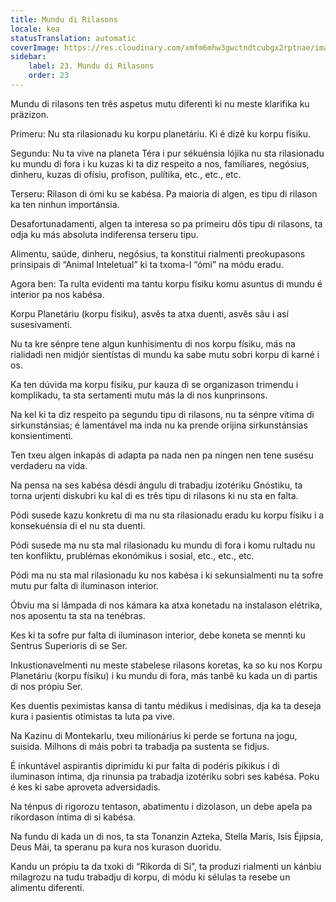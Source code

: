 ```yaml
---
title: Mundu di Rilasons
locale: kea
statusTranslation: automatic
coverImage: https://res.cloudinary.com/xmfm6mhw3gwctndtcubgx2rptnae/image/upload/v1740468922/small_cover_tratado_de_psicologia_revolucionaria_a4c0dca4e0.webp
sidebar:
    label: 23. Mundu di Rilasons
    order: 23
---
```

Mundu di rilasons ten três aspetus mutu diferenti ki nu meste klarifika ku präzizon.

Primeru: Nu sta rilasionadu ku korpu planetáriu. Ki é dizê ku korpu físiku.

Segundu: Nu ta vive na planeta Téra i pur sékuénsia lójika nu sta rilasionadu ku mundu di fora i ku kuzas ki ta diz respeito a nos, famíliares, negósius, dinheru, kuzas di ofísiu, profison, pulítika, etc., etc., etc.

Terseru: Rilason di ómi ku se kabésa. Pa maioria di algen, es tipu di rilason ka ten ninhun importánsia.

Desafortunadamenti, algen ta interesa so pa primeiru dôs tipu di rilasons, ta odja ku más absoluta indiferensa terseru tipu.

Alimentu, saúde, dinheru, negósius, ta konstitui rialmenti preokupasons prinsipais di “Animal Inteletual” ki ta txoma-l “ómi” na módu eradu.

Agora ben: Ta rulta evidenti ma tantu korpu físiku komu asuntus di mundu é interior pa nos kabésa.

Korpu Planetáriu (korpu físiku), asvês ta atxa duenti, asvês sãu i así susesivamenti.

Nu ta kre sénpre tene algun kunhisimentu di nos korpu físiku, más na rialidadi nen midjór sientístas di mundu ka sabe mutu sobri korpu di karné i os.

Ka ten dúvida ma korpu físiku, pur kauza di se organizason trimendu i komplikadu, ta sta sertamenti mutu más la di nos kunprinsons.

Na kel ki ta diz respeito pa segundu tipu di rilasons, nu ta sénpre vítima di sirkunstánsias; é lamentável ma inda nu ka prende orijina sirkunstánsias konsientimenti.

Ten txeu algen inkapás di adapta pa nada nen pa ningen nen tene susésu verdaderu na vida.

Na pensa na ses kabésa désdi ángulu di trabadju izotériku Gnóstiku, ta torna urjenti diskubri ku kal di es três tipu di rilasons ki nu sta en falta.

Pódi susede kazu konkretu di ma nu sta rilasionadu eradu ku korpu físiku i a konsekuénsia di el nu sta duenti.

Pódi susede ma nu sta mal rilasionadu ku mundu di fora i komu rultadu nu ten konfliktu, prublémas ekonómikus i sosial, etc., etc., etc.

Pódi ma nu sta mal rilasionadu ku nos kabésa i ki sekunsialmenti nu ta sofre mutu pur falta di iluminason interior.

Óbviu ma si lâmpada di nos kámara ka atxa konetadu na instalason elétrika, nos aposentu ta sta na tenébras.

Kes ki ta sofre pur falta di iluminason interior, debe koneta se mennti ku Sentrus Superioris di se Ser.

Inkustionavelmenti nu meste stabelese rilasons koretas, ka so ku nos Korpu Planetáriu (korpu físiku) i ku mundu di fora, más tanbê ku kada un di partis di nos própiu Ser.

Kes duentis peximistas kansa di tantu médikus i medisinas, dja ka ta deseja kura i pasientis otimistas ta luta pa vive.

Na Kazinu di Montekarlu, txeu milionárius ki perde se fortuna na jogu, suisida. Milhons di máis pobri ta trabadja pa sustenta se fidjus.

É inkuntável aspirantis diprimidu ki pur falta di podéris píkikus i di iluminason íntima, dja rinunsia pa trabadja izotériku sobri ses kabésa. Poku é kes ki sabe aproveta adversidadis.

Na ténpus di rigorozu tentason, abatimentu i dizolason, un debe apela pa rikordason íntima di si kabésa.

Na fundu di kada un di nos, ta sta Tonanzin Azteka, Stella Maris, Isis Éjipsia, Deus Mái, ta speranu pa kura nos kurason duoridu.

Kandu un própiu ta da txoki di “Rikorda di Si”, ta produzi rialmenti un kánbiu milagrozu na tudu trabadju di korpu, di módu ki sélulas ta resebe un alimentu diferenti.

